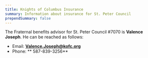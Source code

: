```yaml
---
title: Knights of Columbus Insurance
summary: Information about insurance for St. Peter Council
prependSummary: false
---
```


The Fraternal benefits advisor for St. Peter Council #7070 is **Valence Joseph**.
He can be reached as follows:

-   Email: **Valence.Joseph@kofc.org**
-   Phone: ** 587-839-3256**

